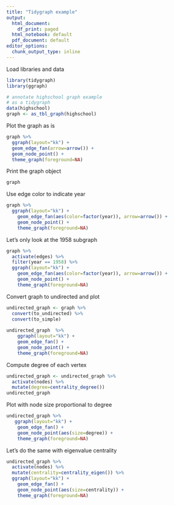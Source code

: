 ```yaml
---
title: "Tidygraph example"
output:
  html_document:
    df_print: paged
  html_notebook: default
  pdf_document: default
editor_options:
  chunk_output_type: inline
---
```


Load libraries and data

```r
library(tidygraph)
library(ggraph)

# annotate highschool graph example
# as a tidygraph
data(highschool)
graph <- as_tbl_graph(highschool)
```

Plot the graph as is

```r
graph %>%
  ggraph(layout="kk") +
  geom_edge_fan(arrow=arrow()) +
  geom_node_point() +
  theme_graph(foreground=NA)
```

Print the graph object

```r
graph
```

Use edge color to indicate year

```r
graph %>%
  ggraph(layout="kk") +
    geom_edge_fan(aes(color=factor(year)), arrow=arrow()) +
    geom_node_point() +
    theme_graph(foreground=NA)
```

Let's only look at the 1958 subgraph

```r
graph %>%
  activate(edges) %>%
  filter(year == 1958) %>%
  ggraph(layout="kk") +
    geom_edge_fan(aes(color=factor(year)), arrow=arrow()) +
    geom_node_point() +
    theme_graph(foreground=NA)
```

Convert graph to undirected and plot

```r
undirected_graph <- graph %>%
  convert(to_undirected) %>%
  convert(to_simple)
  
undirected_graph  %>%
    ggraph(layout="kk") +
    geom_edge_fan() +
    geom_node_point() +
    theme_graph(foreground=NA)
```

Compute degree of each vertex 

```r
undirected_graph <- undirected_graph %>%
  activate(nodes) %>%
  mutate(degree=centrality_degree())
undirected_graph
```

Plot with 
node size proportional to degree

```r
undirected_graph %>%
   ggraph(layout="kk") +
    geom_edge_fan() +
    geom_node_point(aes(size=degree)) +
    theme_graph(foreground=NA)
```

Let's do the same with eigenvalue centrality

```r
undirected_graph %>%
  activate(nodes) %>%
  mutate(centrality=centrality_eigen()) %>%
  ggraph(layout="kk") +
    geom_edge_fan() +
    geom_node_point(aes(size=centrality)) +
    theme_graph(foreground=NA)
```

